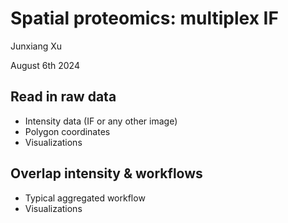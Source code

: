 # Spatial proteomics: multiplex IF

Junxiang Xu

August 6th 2024

## Read in raw data

- Intensity data (IF or any other image)
- Polygon coordinates
- Visualizations


## Overlap intensity & workflows

- Typical aggregated workflow
- Visualizations


